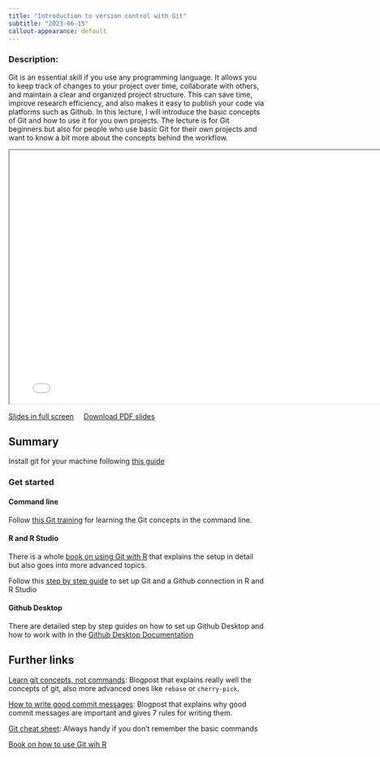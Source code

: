 ```yaml
---
title: "Introduction to version control with Git"
subtitle: "2023-06-15"
callout-appearance: default
---
```


### Description:

Git is an essential skill if you use any programming language. It allows you to keep track of changes to your project over time, collaborate with others, and maintain a clear and organized project structure. This can save time, improve research efficiency, and also makes it easy to publish your code via platforms such as Github. In this lecture, I will introduce the basic concepts of Git and how to use it for you own projects.
The lecture is for Git beginners but also for people who use basic Git for their own projects and want to know a bit more about the concepts behind the workflow.


```{=html}
<iframe class="slide-deck" width="780" height="500" src="../slides/2023_06_15_git.html"></iframe>
```

[Slides in full screen](../slides/2023_06_15_git.html){target="_blank"} &nbsp;&nbsp;&nbsp; <a href="../slides/2023_06_15_git.pdf" download>Download PDF slides</a>

## Summary


Install git for your machine following [this guide](https://www.atlassian.com/de/git/tutorials/install-git)

### Get started

#### Command line

Follow [this Git training](https://github.com/UnseenWizzard/git_training) for learning the Git
concepts in the command line. 

#### R and R Studio

There is a whole [book on using Git with R](https://happygitwithr.com/) that 
explains the setup in detail but also goes into more advanced topics.

Follow this [step by step guide](https://rfortherestofus.com/2021/02/how-to-use-git-github-with-r/)
to set up Git and a Github connection in R and R Studio

#### Github Desktop

There are detailed step by step guides on how to set up Github Desktop and how to
work with in the [Github Desktop Documentation](https://docs.github.com/en/desktop/installing-and-configuring-github-desktop/overview/creating-your-first-repository-using-github-desktop)

## Further links

[Learn git concepts, not commands](https://dev.to/unseenwizzard/learn-git-concepts-not-commands-4gjc): Blogpost that explains really well the concepts of git, also more advanced ones like `rebase` or `cherry-pick`.

[How to write good commit messages](https://cbea.ms/git-commit/): Blogpost that explains why good commit messages are important and gives 7 rules for writing them.

[Git cheat sheet](https://education.github.com/git-cheat-sheet-education.pdf): Always handy if you don't remember the basic commands

[Book on how to use Git wih R](https://happygitwithr.com/)